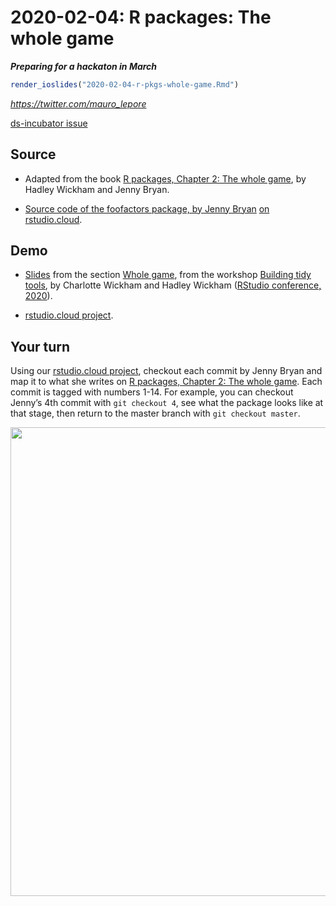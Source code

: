 # 2020-02-04: R packages: The whole game

***Preparing for a hackaton in March***

```r
render_ioslides("2020-02-04-r-pkgs-whole-game.Rmd")
```

_<https://twitter.com/mauro_lepore>_

[ds-incubator issue](https://github.com/2DegreesInvesting/ds-incubator/issues/23)



## Source

* Adapted from the book [R packages, Chapter 2: The whole game](https://r-pkgs.org/whole-game.html), by Hadley Wickham and Jenny Bryan.

* [Source code of the foofactors package, by Jenny Bryan](https://github.com/jennybc/foofactors) [on rstudio.cloud](https://rstudio.cloud/spaces/47358/project/897065).



## Demo

* [Slides](https://github.com/2DegreesInvesting/ds-incubator/blob/master/2020-02-04-r-pkgs-whole-game_slides.pdf) from the section [Whole game](https://github.com/rstudio-conf-2020/build-tidy-tools/blob/master/1-intro.pdf), from the workshop [Building tidy tools](https://github.com/rstudio-conf-2020/build-tidy-tools), by Charlotte Wickham and Hadley Wickham ([RStudio conference, 2020](https://github.com/rstudio-conf-2020)).

* [rstudio.cloud project](https://rstudio.cloud/spaces/47358/project/897065).



## Your turn

Using our [rstudio.cloud project](https://rstudio.cloud/spaces/47358/project/897065), checkout each commit by Jenny Bryan and map it to what she writes on [R packages, Chapter 2: The whole game](https://r-pkgs.org/whole-game.html). Each commit is tagged with numbers 1-14. For example, you can checkout Jenny's 4th commit with `git checkout 4`, see what the package looks like at that stage, then return to the master branch with `git checkout master`.

<img src="https://i.imgur.com/LBpxoss.png" align="center" width = 750 />
